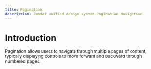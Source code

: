 ```yaml
---
title: Pagination
description: JobHai unified design system Pagination Navigation
---
```


# Introduction
 
Pagination allows users to navigate through multiple pages of content, typically displaying controls to move forward and backward through numbered pages. 